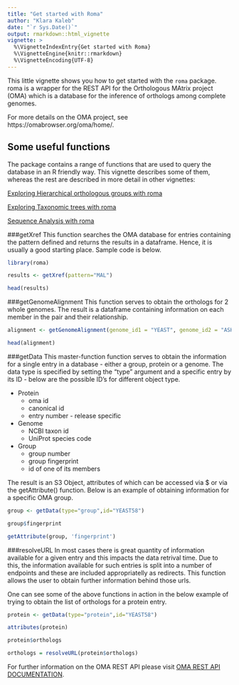 ```yaml
---
title: "Get started with Roma"
author: "Klara Kaleb"
date: "`r Sys.Date()`"
output: rmarkdown::html_vignette
vignette: >
  %\VignetteIndexEntry{Get started with Roma}
  %\VignetteEngine{knitr::rmarkdown}
  %\VignetteEncoding{UTF-8}
---
```


This little vignette shows you how to get started with the `roma` package. roma is a wrapper for the REST API for the Orthologous MAtrix project (OMA) which is a  database for the inference of orthologs among complete genomes. 

For more details on the OMA project, see https://omabrowser.org/oma/home/.

## Some useful functions
The package contains a range of functions that are used to query the database in an R friendly way. This vignette describes some of them, whereas the rest are described in more detail in other vignettes:

[Exploring Hierarchical orthologous groups with roma](exploring_hogs.html)

[Exploring Taxonomic trees with roma](tree_visualisation.html)

[Sequence Analysis with roma](sequence_mapping.html)



###getXref
This function searches the OMA database for entries containing the pattern defined and returns the results in a dataframe. Hence, it is usually a good starting place. Sample code is below.

```r
library(roma)

results <- getXref(pattern="MAL")

head(results)
```

###getGenomeAlignment
This function serves to obtain the orthologs for 2 whole genomes. The result is a dataframe containing information on each member in the pair and their relationship. 

```r

alignment <- getGenomeAlignment(genome_id1 = "YEAST", genome_id2 = "ASHGO")

head(alignment)

```

###getData
This master-function function serves to obtain the information for a single entry in a database - either a group, protein or a genome. The data type is specified by setting the "type" argument and a specific entry by its ID - below are the possible ID's for different object type.

* Protein
	* oma id 
	* canonical id
	* entry number - release specific

* Genome
	* NCBI taxon id
	* UniProt species code

* Group
	* group number
	* group fingerprint
	* id of one of its members



The result is an S3 Object, attributes of which can be accessed via $ or via the getAttribute() function. Below is an example of obtaining information for a specific OMA group.

```r

group <- getData(type="group",id="YEAST58")

group$fingerprint

getAttribute(group, 'fingerprint')


```

###resolveURL
In most cases there is great quantity of information available for a given entry and this impacts the data retrival time. Due to this, the information available for such entries is split into a number of endpoints and these are included appropriatelly as redirects. This function allows the user to obtain further information behind those urls. 


One can see some of the above functions in action in the below example of trying to obtain the list of orthologs for a protein entry.

```r

protein <- getData(type="protein",id="YEAST58")

attributes(protein)

protein$orthologs

orthologs = resolveURL(protein$orthologs)

```

For further information on the OMA REST API please visit [OMA REST API DOCUMENTATION](http://omadev.cs.ucl.ac.uk/api/docs).

